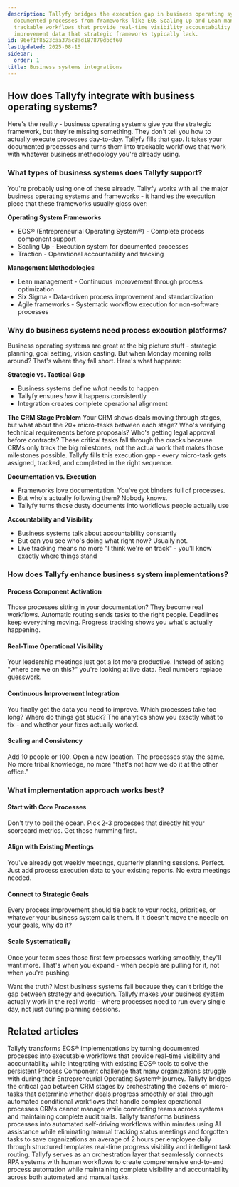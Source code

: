 ```yaml
---
description: Tallyfy bridges the execution gap in business operating systems by transforming
  documented processes from frameworks like EOS Scaling Up and Lean management into
  trackable workflows that provide real-time visibility accountability and continuous
  improvement data that strategic frameworks typically lack.
id: 96ef1f8523caa37ac8ad187879dbcf60
lastUpdated: 2025-08-15
sidebar:
  order: 1
title: Business systems integrations
---
```


## How does Tallyfy integrate with business operating systems?

Here's the reality - business operating systems give you the strategic framework, but they're missing something. They don't tell you how to actually execute processes day-to-day. Tallyfy fills that gap. It takes your documented processes and turns them into trackable workflows that work with whatever business methodology you're already using.

### What types of business systems does Tallyfy support?

You're probably using one of these already. Tallyfy works with all the major business operating systems and frameworks - it handles the execution piece that these frameworks usually gloss over:

**Operating System Frameworks**
- EOS® (Entrepreneurial Operating System®) - Complete process component support
- Scaling Up - Execution system for documented processes  
- Traction - Operational accountability and tracking

**Management Methodologies**
- Lean management - Continuous improvement through process optimization
- Six Sigma - Data-driven process improvement and standardization
- Agile frameworks - Systematic workflow execution for non-software processes

### Why do business systems need process execution platforms?

Business operating systems are great at the big picture stuff - strategic planning, goal setting, vision casting. But when Monday morning rolls around? That's where they fall short. Here's what happens:

**Strategic vs. Tactical Gap**
- Business systems define *what* needs to happen
- Tallyfy ensures *how* it happens consistently  
- Integration creates complete operational alignment

**The CRM Stage Problem**
Your CRM shows deals moving through stages, but what about the 20+ micro-tasks between each stage? Who's verifying technical requirements before proposals? Who's getting legal approval before contracts? These critical tasks fall through the cracks because CRMs only track the big milestones, not the actual work that makes those milestones possible. Tallyfy fills this execution gap - every micro-task gets assigned, tracked, and completed in the right sequence.

**Documentation vs. Execution**
- Frameworks love documentation. You've got binders full of processes.
- But who's actually following them? Nobody knows.
- Tallyfy turns those dusty documents into workflows people actually use

**Accountability and Visibility**
- Business systems talk about accountability constantly
- But can you see who's doing what right now? Usually not.
- Live tracking means no more "I think we're on track" - you'll know exactly where things stand

### How does Tallyfy enhance business system implementations?

#### **Process Component Activation**
Those processes sitting in your documentation? They become real workflows. Automatic routing sends tasks to the right people. Deadlines keep everything moving. Progress tracking shows you what's actually happening.

#### **Real-Time Operational Visibility**  
Your leadership meetings just got a lot more productive. Instead of asking "where are we on this?" you're looking at live data. Real numbers replace guesswork.

#### **Continuous Improvement Integration**
You finally get the data you need to improve. Which processes take too long? Where do things get stuck? The analytics show you exactly what to fix - and whether your fixes actually worked.

#### **Scaling and Consistency**
Add 10 people or 100. Open a new location. The processes stay the same. No more tribal knowledge, no more "that's not how we do it at the other office."

### What implementation approach works best?

#### **Start with Core Processes**
Don't try to boil the ocean. Pick 2-3 processes that directly hit your scorecard metrics. Get those humming first.

#### **Align with Existing Meetings**
You've already got weekly meetings, quarterly planning sessions. Perfect. Just add process execution data to your existing reports. No extra meetings needed.

#### **Connect to Strategic Goals**  
Every process improvement should tie back to your rocks, priorities, or whatever your business system calls them. If it doesn't move the needle on your goals, why do it?

#### **Scale Systematically**
Once your team sees those first few processes working smoothly, they'll want more. That's when you expand - when people are pulling for it, not when you're pushing.

Want the truth? Most business systems fail because they can't bridge the gap between strategy and execution. Tallyfy makes your business system actually work in the real world - where processes need to run every single day, not just during planning sessions.


## Related articles
<CardGrid>
<LinkTitleCard header="<b>Business Systems > EOS integration and process component support</b>" href="/products/pro/integrations/business-systems/eos-integration/" > Tallyfy transforms EOS® implementations by turning documented processes into executable workflows that provide real-time visibility and accountability while integrating with existing EOS® tools to solve the persistent Process Component challenge that many organizations struggle with during their Entrepreneurial Operating System® journey. </LinkTitleCard>
<LinkTitleCard header="<b>Middleware > Integrate to your CRM or ERP</b>" href="/products/pro/integrations/middleware/integrate-into-crm/" > Tallyfy bridges the critical gap between CRM stages by orchestrating the dozens of micro-tasks that determine whether deals progress smoothly or stall through automated conditional workflows that handle complex operational processes CRMs cannot manage while connecting teams across systems and maintaining complete audit trails. </LinkTitleCard>
<LinkTitleCard header="<b>Introduction</b>" href="/products/pro/" > Tallyfy transforms business processes into automated self-driving workflows within minutes using AI assistance while eliminating manual tracking status meetings and forgotten tasks to save organizations an average of 2 hours per employee daily through structured templates real-time progress visibility and intelligent task routing. </LinkTitleCard>
<LinkTitleCard header="<b>Open Api > Combining RPA systems and human operators</b>" href="/products/pro/integrations/open-api/how-does-tallyfy-combine-rpa-systems-and-human-operators/" > Tallyfy serves as an orchestration layer that seamlessly connects RPA systems with human workflows to create comprehensive end-to-end process automation while maintaining complete visibility and accountability across both automated and manual tasks. </LinkTitleCard>
</CardGrid>